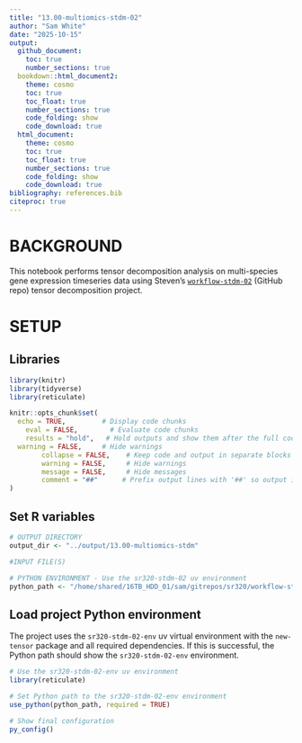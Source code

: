 ```yaml
---
title: "13.00-multiomics-stdm-02"
author: "Sam White"
date: "2025-10-15"
output: 
  github_document:
    toc: true
    number_sections: true
  bookdown::html_document2:
    theme: cosmo
    toc: true
    toc_float: true
    number_sections: true
    code_folding: show
    code_download: true
  html_document:
    theme: cosmo
    toc: true
    toc_float: true
    number_sections: true
    code_folding: show
    code_download: true
bibliography: references.bib
citeproc: true
---
```

# BACKGROUND

This notebook performs tensor decomposition analysis on multi-species gene expression timeseries data using Steven's [`workflow-stdm-02`](https://github.com/sr320/workflow-stdm-02) (GitHub repo) tensor decomposition project.

# SETUP

## Libraries

```r
library(knitr)
library(tidyverse)
library(reticulate)

knitr::opts_chunk$set(
  echo = TRUE,         # Display code chunks
    eval = FALSE,        # Evaluate code chunks
    results = "hold",   # Hold outputs and show them after the full code chunk
  warning = FALSE,     # Hide warnings
        collapse = FALSE,    # Keep code and output in separate blocks
        warning = FALSE,     # Hide warnings
        message = FALSE,     # Hide messages
        comment = "##"      # Prefix output lines with '##' so output is visually distinct
)
```

## Set R variables

```r
# OUTPUT DIRECTORY
output_dir <- "../output/13.00-multiomics-stdm"

#INPUT FILE(S)

# PYTHON ENVIRONMENT - Use the sr320-stdm-02 uv environment
python_path <- "/home/shared/16TB_HDD_01/sam/gitrepos/sr320/workflow-stdm-02/sr320-stdm-02-env/bin/python"
```

## Load project Python environment

The project uses the `sr320-stdm-02-env` uv virtual environment with the `new-tensor` package and all required dependencies. If this is successful, the Python path should show the `sr320-stdm-02-env` environment.

```r
# Use the sr320-stdm-02-env uv environment
library(reticulate)

# Set Python path to the sr320-stdm-02-env environment
use_python(python_path, required = TRUE)

# Show final configuration
py_config()
```